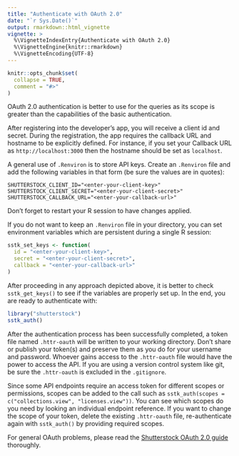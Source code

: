 ```yaml
---
title: "Authenticate with OAuth 2.0"
date: "`r Sys.Date()`"
output: rmarkdown::html_vignette
vignette: >
  %\VignetteIndexEntry{Authenticate with OAuth 2.0}
  %\VignetteEngine{knitr::rmarkdown}
  %\VignetteEncoding{UTF-8}
---
```


```r
knitr::opts_chunk$set(
  collapse = TRUE,
  comment = "#>"
)
```

OAuth 2.0 authentication is better to use for the queries as its scope is greater than the
capabilities of the basic authentication.

After registering into the developer's app, you will receive a client id and secret. During the registration, the app requires the callback URL and hostname to be explicitly defined. For instance, if you set your Callback URL as `http://localhost:3000` then the hostname should be set as `localhost`.

A general use of `.Renviron` is to store API keys. Create an `.Renviron` file and add the following variables in that form (be sure the values are in quotes):

```
SHUTTERSTOCK_CLIENT_ID="<enter-your-client-key>"
SHUTTERSTOCK_CLIENT_SECRET="<enter-your-client-secret>"
SHUTTERSTOCK_CALLBACK_URL="<enter-your-callback-url>"
```

Don't forget to restart your R session to have changes applied. 

If you do not want to keep an `.Renviron` file in your directory, you can set environment variables which are persistent during a single R session:

```r
sstk_set_keys <- function(
  id = "<enter-your-client-key>",
  secret = "<enter-your-client-secret>",
  callback = "<enter-your-callback-url>"
)
```

After proceeding in any approach depicted above, it is better to check `sstk_get_keys()` to see if the variables are properly set up. In the end, you are ready to authenticate with:
```r
library("shutterstock")
sstk_auth()
```

After the authentication process has been successfully completed, a token file named `.httr-oauth` will be written to your working directory. Don't share or publish your token(s) and preserve them as you do for your username and password. Whoever gains access to the `.httr-oauth` file would have the power to access the API. If you are using a version control system like git, be sure the `.httr-oauth` is excluded in the `.gitignore`.

Since some API endpoints require an access token for different scopes or permissions, scopes can be added to the call such as `sstk_auth(scopes = c("collections.view", "licenses.view"))`. You can see which scopes do you need by looking an individual endpoint reference. If you want to change the scope of your token, delete the existing `.httr-oauth` file, re-authenticate again with `sstk_auth()` by providing required scopes.

For general OAuth problems, please read the 
[Shutterstock OAuth 2.0 guide](https://api-reference.shutterstock.com/#authentication-oauth-authentication-h2) thoroughly.
